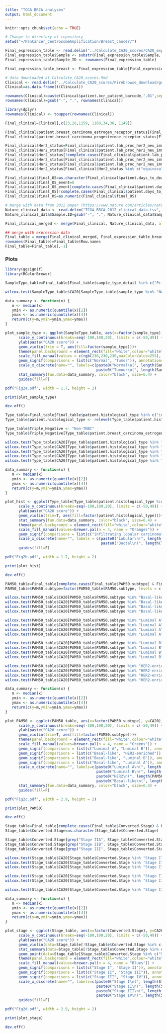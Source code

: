 ```yaml
---
title: "TCGA BRCA analyses"
output: html_document
---
```


```r
knitr::opts_chunk$set(echo = TRUE)
```

```r

# Change to directory of repository
setwd("~/PanCancer_CentrosomeAmplification/Breast_cancer/")

```

```r

Final_expression_table <- read.delim("../Calculate_CA20_scores/CA20_expression_table_TCGA_CA20allCohorts.txt")
Final_expression_table$Sample <- substr(Final_expression_table$Sample, 1, 12)
Final_expression_table$Sample_ID <- rownames(Final_expression_table)

Final_expression_table_breast <- Final_expression_table[Final_expression_table$Cohort %in% "BRCA",]

```


```r

# data downloaded at Calculate_CA20_scores.Rmd
Clinical <- read.delim("../Calculate_CA20_scores/Firebrowse_download/gdac.broadinstitute.org_BRCA.Merge_Clinical.Level_1.2016012800.0.0/BRCA.clin.merged.txt", row.names = 1)
Clinical=as.data.frame(t(Clinical))

rownames(Clinical)=paste(Clinical$patient.bcr_patient_barcode,".01",sep="")
rownames(Clinical)=gsub("-", ".", rownames(Clinical))

library(dplyr)
rownames(Clinical) <- toupper(rownames(Clinical))

Final_clinical=Clinical[,c(23,28,1159, 1160,34,36, 1149)]

Final_clinical$patient.breast_carcinoma_estrogen_receptor_status[Final_clinical$patient.breast_carcinoma_estrogen_receptor_status %in% c("indeterminate")] <- NA
Final_clinical$patient.breast_carcinoma_progesterone_receptor_status[Final_clinical$patient.breast_carcinoma_progesterone_receptor_status %in% c("indeterminate")] <- NA

Final_clinical$Her2_status=Final_clinical$patient.lab_proc_her2_neu_immunohistochemistry_receptor_status
Final_clinical$Her2_status[Final_clinical$patient.lab_proc_her2_neu_immunohistochemistry_receptor_status %in% c("equivocal", "indeterminate")] <- Final_clinical$patient.lab_procedure_her2_neu_in_situ_hybrid_outcome_type[Final_clinical$patient.lab_proc_her2_neu_immunohistochemistry_receptor_status %in% c("equivocal", "indeterminate")]
Final_clinical$Her2_status[!complete.cases(Final_clinical$patient.lab_proc_her2_neu_immunohistochemistry_receptor_status)] <- Final_clinical$patient.lab_procedure_her2_neu_in_situ_hybrid_outcome_type[!complete.cases(Final_clinical$patient.lab_proc_her2_neu_immunohistochemistry_receptor_status)]
Final_clinical$Her2_status[Final_clinical$patient.lab_proc_her2_neu_immunohistochemistry_receptor_status %in% c("negative") & Final_clinical$patient.lab_procedure_her2_neu_in_situ_hybrid_outcome_type %in% c("positive")] <- NA
Final_clinical$Her2_status[Final_clinical$patient.lab_proc_her2_neu_immunohistochemistry_receptor_status %in% c("positive") & Final_clinical$patient.lab_procedure_her2_neu_in_situ_hybrid_outcome_type %in% c("negative")] <- NA
Final_clinical$Her2_status[Final_clinical$Her2_status %in% c("equivocal", "indeterminate")] <- NA

Final_clinical$final_OS=as.character(Final_clinical$patient.days_to_death)
Final_clinical$final_OS_event=0
Final_clinical$final_OS_event[complete.cases(Final_clinical$patient.days_to_death)] <- 1
Final_clinical$final_OS[!complete.cases(Final_clinical$patient.days_to_death)] <- as.character(Final_clinical$patient.days_to_last_followup[!complete.cases(Final_clinical$patient.days_to_death)] )
Final_clinical$final_OS=as.numeric(Final_clinical$final_OS)

# merge with data from 2012 paper (https://www.nature.com/articles/nature11412) - table downloaded at http://www.cbioportal.org/study?id=brca_tcga_pub#clinical
Nature_clinical_data <- read.delim("TCGA_BRCA_2012_clinical_data.tsv", na=c("NA", "na", "", " "))
Nature_clinical_data$Sample.ID=gsub("-", ".", Nature_clinical_data$Sample.ID)

Final_clinical_merged <- merge(Final_clinical, Nature_clinical_data, all.x=T, by.x=0, by.y=2)

## merge with expression data
Final_table = merge(Final_clinical_merged, Final_expression_table_breast, all.y=T, by.x=1, by.y=0)
rownames(Final_table)=Final_table$Row.names
Final_table=Final_table[,-1]

```

### Plots

```r

library(ggsignif) 
library(RColorBrewer)

SampleType_table=Final_table[Final_table$sample_type_detail %in% c("Primary Solid Tumor", "Solid Tissue Normal"),]

wilcox.test(SampleType_table$CA20[SampleType_table$sample_type %in% "Normal"], SampleType_table$CA20[SampleType_table$sample_type %in% "Tumor"])

data_summary <- function(x) {
   m <- median(x)
   ymin <- as.numeric(quantile(x)[2])
   ymax <- as.numeric(quantile(x)[4])
   return(c(y=m,ymin=ymin,ymax=ymax))
}

plot_sample_type <- ggplot(SampleType_table, aes(x=factor(sample_type), y=CA20)) + 
      scale_y_continuous(breaks=seq(-100,100,20), limits = c(-50,49)) +
      ylab(paste("CA20 score")) + 
      geom_violin(trim = T, aes(fill=factor(sample_type)))+
      theme(panel.background = element_rect(fill="white",colour="white"), axis.line=element_line(colour="black"), axis.ticks=element_line(colour="black"), axis.text.x=element_text(size=8, colour="black"), axis.text.y=element_text(size=8, colour="black"), axis.title=element_text(size=10, colour="black"), axis.title.x = element_text(margin = margin(5,0,0,0)), legend.key = element_rect(fill="White"), legend.text = element_text(size=14), plot.title = element_text(hjust=0.5)) + 
      scale_fill_manual(values = c(rgb(230,230,230,maxColorValue=255), "orangered")) +
      geom_signif(comparisons = list(c("Normal", "Tumor")), annotations="****", y_position = 40, tip_length = 0.03, size = 0.5, textsize = 3, vjust=0.55) +
      scale_x_discrete(name="", labels=c(paste0("Normal\n(", length(SampleType_table$sample_type[which(SampleType_table$sample_type %in% "Normal")]), ")"),
                                         paste0("Tumour\n(", length(SampleType_table$sample_type[which(SampleType_table$sample_type %in% "Tumor")]), ")"))) +
      stat_summary(fun.data=data_summary, color="black", size=0.4) +
      guides(fill=F)

pdf("Fig2a.pdf", width = 1.7, height = 2)

print(plot_sample_type)

dev.off()

```


```r

Type_table=Final_table[Final_table$patient.histological_type %in% c("infiltrating ductal carcinoma", "infiltrating lobular carcinoma"),]
Type_table$patient.histological_type <- relevel(Type_table$patient.histological_type, "infiltrating lobular carcinoma")

Type_table$Triple_Negative <- "Non-TNBC"
Type_table$Triple_Negative[Type_table$patient.breast_carcinoma_estrogen_receptor_status %in% "negative" & Type_table$patient.breast_carcinoma_progesterone_receptor_status %in% "negative" & Type_table$Her2_status %in% "negative"] <- "TNBC"

wilcox.test(Type_table$CA20[Type_table$patient.histological_type %in% "infiltrating ductal carcinoma"], Type_table$CA20[Type_table$patient.histological_type %in% "infiltrating lobular carcinoma"])
wilcox.test(Type_table$CA20[Type_table$patient.histological_type %in% "infiltrating lobular carcinoma" & Type_table$Triple_Negative %in% "Non-TNBC"], Type_table$CA20[Type_table$patient.histological_type %in% "infiltrating lobular carcinoma"  & Type_table$Triple_Negative %in% "TNBC"])
wilcox.test(Type_table$CA20[Type_table$patient.histological_type %in% "infiltrating ductal carcinoma" & Type_table$Triple_Negative %in% "Non-TNBC"], Type_table$CA20[Type_table$patient.histological_type %in% "infiltrating ductal carcinoma"  & Type_table$Triple_Negative %in% "TNBC"])
wilcox.test(Type_table$CA20[Type_table$patient.histological_type %in% "infiltrating lobular carcinoma" & Type_table$Triple_Negative %in% "Non-TNBC"], Type_table$CA20[Type_table$patient.histological_type %in% "infiltrating ductal carcinoma"  & Type_table$Triple_Negative %in% "Non-TNBC"])
wilcox.test(Type_table$CA20[Type_table$patient.histological_type %in% "infiltrating lobular carcinoma" & Type_table$Triple_Negative %in% "TNBC"], Type_table$CA20[Type_table$patient.histological_type %in% "infiltrating ductal carcinoma"  & Type_table$Triple_Negative %in% "TNBC"])

data_summary <- function(x) {
   m <- median(x)
   ymin <- as.numeric(quantile(x)[2])
   ymax <- as.numeric(quantile(x)[4])
   return(c(y=m,ymin=ymin,ymax=ymax))
}

plot_hist <- ggplot(Type_table[Type_table$patient.histological_type %in% c("infiltrating lobular carcinoma","infiltrating ductal carcinoma"),], aes(x=factor(patient.histological_type), y=CA20)) + 
      scale_y_continuous(breaks=seq(-100,100,20), limits = c(-50,49)) +
      ylab(paste("CA20 score")) + 
      geom_violin(trim=T, aes(fill=factor(patient.histological_type)))+
      stat_summary(fun.data=data_summary, color="black", size=0.4) +
      theme(panel.background = element_rect(fill="white",colour="white"), axis.line=element_line(colour="black"), axis.ticks=element_line(colour="black"), axis.text.x=element_text(size=8, colour="black"), axis.text.y=element_text(size=8, colour="black"), axis.title=element_text(size=10, colour="black"), axis.title.x = element_text(margin = margin(5,0,0,0)), legend.key = element_rect(fill="White"), legend.text = element_text(size=14), plot.title = element_text(hjust=0.5)) + 
      scale_fill_manual(values=brewer.pal(n = 4, name = "Oranges")) +
      geom_signif(comparisons = list(c("infiltrating lobular carcinoma","infiltrating ductal carcinoma")), annotations="****", y_position = 40, tip_length = 0.02, size = 0.5, textsize = 3, vjust=0.55) +
      scale_x_discrete(name="", labels = c(paste0("Lobular\n(", length(Type_table$patient.histological_type[which(Type_table$patient.histological_type %in% "infiltrating lobular carcinoma")]), ")"),
                                           paste0("Ductal\n(", length(Type_table$patient.histological_type[which(Type_table$patient.histological_type %in% "infiltrating ductal carcinoma")]), ")"))) +
      guides(fill=F)

pdf("Fig2b.pdf", width = 1.7, height = 2)

print(plot_hist)

dev.off()

```

```r

PAM50_table=Final_table[complete.cases(Final_table$PAM50.subtype) & Final_table$sample_type_detail %in% "Primary Solid Tumor" & Final_table$PAM50.subtype %in% c("Luminal A", "Luminal B", "HER2-enriched", "Basal-like"),]
PAM50_table$PAM50.subtype=factor(PAM50_table$PAM50.subtype, levels = c("Luminal A", "Luminal B", "HER2-enriched", "Basal-like"))

wilcox.test(PAM50_table$CA20[PAM50_table$PAM50.subtype %in% "Basal-like"], PAM50_table$CA20[PAM50_table$PAM50.subtype %in% "Luminal A"])
wilcox.test(PAM50_table$CA20[PAM50_table$PAM50.subtype %in% "Basal-like"], PAM50_table$CA20[PAM50_table$PAM50.subtype %in% "Luminal B"])
wilcox.test(PAM50_table$CA20[PAM50_table$PAM50.subtype %in% "Basal-like"], PAM50_table$CA20[PAM50_table$PAM50.subtype %in% "HER2-enriched"])
wilcox.test(PAM50_table$CA20[PAM50_table$PAM50.subtype %in% "Basal-like"], PAM50_table$CA20[PAM50_table$PAM50.subtype %in% "Basal-like"])

wilcox.test(PAM50_table$CA20[PAM50_table$PAM50.subtype %in% "Luminal A"], PAM50_table$CA20[PAM50_table$PAM50.subtype %in% "Luminal A"])
wilcox.test(PAM50_table$CA20[PAM50_table$PAM50.subtype %in% "Luminal A"], PAM50_table$CA20[PAM50_table$PAM50.subtype %in% "Luminal B"])
wilcox.test(PAM50_table$CA20[PAM50_table$PAM50.subtype %in% "Luminal A"], PAM50_table$CA20[PAM50_table$PAM50.subtype %in% "HER2-enriched"])
wilcox.test(PAM50_table$CA20[PAM50_table$PAM50.subtype %in% "Luminal A"], PAM50_table$CA20[PAM50_table$PAM50.subtype %in% "Basal-like"])

wilcox.test(PAM50_table$CA20[PAM50_table$PAM50.subtype %in% "Luminal B"], PAM50_table$CA20[PAM50_table$PAM50.subtype %in% "Luminal A"])
wilcox.test(PAM50_table$CA20[PAM50_table$PAM50.subtype %in% "Luminal B"], PAM50_table$CA20[PAM50_table$PAM50.subtype %in% "Luminal B"])
wilcox.test(PAM50_table$CA20[PAM50_table$PAM50.subtype %in% "Luminal B"], PAM50_table$CA20[PAM50_table$PAM50.subtype %in% "HER2-enriched"])
wilcox.test(PAM50_table$CA20[PAM50_table$PAM50.subtype %in% "Luminal B"], PAM50_table$CA20[PAM50_table$PAM50.subtype %in% "Basal-like"])

wilcox.test(PAM50_table$CA20[PAM50_table$PAM50.subtype %in% "HER2-enriched"], PAM50_table$CA20[PAM50_table$PAM50.subtype %in% "Luminal A"])
wilcox.test(PAM50_table$CA20[PAM50_table$PAM50.subtype %in% "HER2-enriched"], PAM50_table$CA20[PAM50_table$PAM50.subtype %in% "Luminal B"])
wilcox.test(PAM50_table$CA20[PAM50_table$PAM50.subtype %in% "HER2-enriched"], PAM50_table$CA20[PAM50_table$PAM50.subtype %in% "HER2-enriched"])
wilcox.test(PAM50_table$CA20[PAM50_table$PAM50.subtype %in% "HER2-enriched"], PAM50_table$CA20[PAM50_table$PAM50.subtype %in% "Basal-like"])

data_summary <- function(x) {
   m <- median(x)
   ymin <- as.numeric(quantile(x)[2])
   ymax <- as.numeric(quantile(x)[4])
   return(c(y=m,ymin=ymin,ymax=ymax))
}

plot_PAM50 <- ggplot(PAM50_table, aes(x=factor(PAM50.subtype), y=CA20)) + 
      scale_y_continuous(breaks=seq(-100,100,20), limits = c(-50,49)) +
      ylab(paste("CA20 score")) + 
      geom_violin(trim=T, aes(fill=factor(PAM50.subtype)))+
      theme(panel.background = element_rect(fill="white",colour="white"), axis.line=element_line(colour="black"), axis.ticks=element_line(colour="black"), axis.text.x=element_text(size=8, colour="black"), axis.text.y=element_text(size=8, colour="black"), axis.title=element_text(size=10, colour="black"), axis.title.x = element_text(margin = margin(5,0,0,0)), legend.key = element_rect(fill="White"), legend.text = element_text(size=14), plot.title = element_text(hjust=0.5)) + 
      scale_fill_manual(values=brewer.pal(n = 4, name = "Greens")) +
      geom_signif(comparisons = list(c("Luminal A", "Luminal B")), annotations="****", y_position = 39, tip_length = 0.03, size = 0.5, textsize = 3, vjust=0.55) +
      geom_signif(comparisons = list(c("Basal-like", "HER2-enriched")), annotations="***", y_position = 39, tip_length = 0.03, size = 0.5, textsize = 3, vjust=0.55) +
      geom_signif(comparisons = list(c("Basal-like", "Luminal B")), annotations="****", y_position = 44, tip_length = 0.03, size = 0.5, textsize = 3, vjust=0.55) +
      geom_signif(comparisons = list(c("Basal-like", "Luminal A")), annotations="****", y_position = 49, tip_length = 0.03, size = 0.5, textsize = 3, vjust=0.55) +
      scale_x_discrete(name="", labels=c(paste0("Luminal A\n(", length(PAM50_table$PAM50.subtype[which(PAM50_table$PAM50.subtype %in% "Luminal A")]), ")"),
                                         paste0("Luminal B\n(", length(PAM50_table$PAM50.subtype[which(PAM50_table$PAM50.subtype %in% "Luminal B")]), ")"),
                                         paste0("HER2\n(", length(PAM50_table$PAM50.subtype[which(PAM50_table$PAM50.subtype %in% "HER2-enriched")]), ")"),
                                         paste0("Basal-like\n(", length(PAM50_table$PAM50.subtype[which(PAM50_table$PAM50.subtype %in% "Basal-like")]), ")"))) +
      stat_summary(fun.data=data_summary, color="black", size=0.4) +
      guides(fill=F)

pdf("Fig2c.pdf", width = 2.9, height = 2)

print(plot_PAM50)

dev.off()

```


```r

Stage_table=Final_table[complete.cases(Final_table$Converted.Stage) & Final_table$sample_type_detail %in% "Primary Solid Tumor" & !Final_table$Converted.Stage %in% c("No_Conversion", "Stage"),]
Stage_table$Converted.Stage=as.character(Stage_table$Converted.Stage)

Stage_table$Converted.Stage[grep("Stage IIA", Stage_table$Converted.Stage)] <- "Stage II"
Stage_table$Converted.Stage[grep("Stage IIB", Stage_table$Converted.Stage)] <- "Stage II"
Stage_table$Converted.Stage[grep("Stage III", Stage_table$Converted.Stage)] <- "Stage III"

wilcox.test(Stage_table$CA20[Stage_table$Converted.Stage %in% "Stage I"], Stage_table$CA20[Stage_table$Converted.Stage %in% "Stage II"])
wilcox.test(Stage_table$CA20[Stage_table$Converted.Stage %in% "Stage I"], Stage_table$CA20[Stage_table$Converted.Stage %in% "Stage III"])
wilcox.test(Stage_table$CA20[Stage_table$Converted.Stage %in% "Stage I"], Stage_table$CA20[Stage_table$Converted.Stage %in% "Stage IV"])

wilcox.test(Stage_table$CA20[Stage_table$Converted.Stage %in% "Stage II"], Stage_table$CA20[Stage_table$Converted.Stage %in% "Stage III"])
wilcox.test(Stage_table$CA20[Stage_table$Converted.Stage %in% "Stage II"], Stage_table$CA20[Stage_table$Converted.Stage %in% "Stage IV"])

wilcox.test(Stage_table$CA20[Stage_table$Converted.Stage %in% "Stage III"], Stage_table$CA20[Stage_table$Converted.Stage %in% "Stage IV"])

data_summary <- function(x) {
   m <- median(x)
   ymin <- as.numeric(quantile(x)[2])
   ymax <- as.numeric(quantile(x)[4])
   return(c(y=m,ymin=ymin,ymax=ymax))
}

plot_stage <- ggplot(Stage_table, aes(x=factor(Converted.Stage), y=CA20)) + 
      scale_y_continuous(breaks=seq(-100,100,20), limits = c(-50,49)) +
      ylab(paste("CA20 score")) + 
      geom_violin(data=Stage_table[!Stage_table$Converted.Stage %in% c("Stage IV"),], aes(x=factor(Converted.Stage), y=CA20, fill=factor(Converted.Stage)), trim=T)+
      stat_summary(data=Stage_table[!Stage_table$Converted.Stage %in% c("Stage IV"),], aes(x=factor(Converted.Stage), y=CA20), fun.data=data_summary, color="black", size=0.4) +
      geom_point(data=Stage_table[Stage_table$Converted.Stage %in% c("Stage IV"),], aes(x=factor(Converted.Stage), y=CA20), colour="black", size=0.8) +
      theme(panel.background = element_rect(fill="white",colour="white"), axis.line=element_line(colour="black"), axis.ticks=element_line(colour="black"), axis.text.x=element_text(size=8, colour="black"), axis.text.y=element_text(size=8, colour="black"), axis.title=element_text(size=10, colour="black"), axis.title.x = element_text(margin = margin(5,0,0,0)), legend.key = element_rect(fill="White"), legend.text = element_text(size=14), plot.title = element_text(hjust=0.5)) + 
      scale_fill_manual(values=brewer.pal(n = 4, name = "Blues")) +
      geom_signif(comparisons = list(c("Stage I", "Stage II")), annotations="****", y_position = 38, tip_length = 0.03, size = 0.5, textsize = 3, vjust=0.55) +
      geom_signif(comparisons = list(c("Stage II", "Stage III")), annotations="n.s.", y_position = 43, tip_length = 0.03, size = 0.5, textsize = 2, vjust=-0.1) +
      geom_signif(comparisons = list(c("Stage III", "Stage IV")), annotations="n.s.", y_position = 48, tip_length = 0.03, size = 0.5, textsize = 2, vjust=-0.1) +
      scale_x_discrete(name="", labels=c(paste0("Stage I\n(", length(Stage_table$Converted.Stage[which(Stage_table$Converted.Stage %in% "Stage I")]), ")"),
                                         paste0("Stage II\n(", length(Stage_table$Converted.Stage[which(Stage_table$Converted.Stage %in% "Stage II")]), ")"),
                                         paste0("Stage III\n(", length(Stage_table$Converted.Stage[which(Stage_table$Converted.Stage %in% "Stage III")]), ")"),
                                         paste0("Stage IV\n(", length(Stage_table$Converted.Stage[which(Stage_table$Converted.Stage %in% "Stage IV")]), ")"))) +
      guides(fill=F)

pdf("Fig2d.pdf", width = 2.9, height = 2)

print(plot_stage)

dev.off()

```

